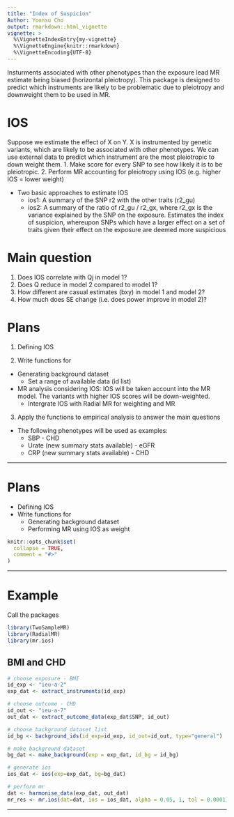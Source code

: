 ```yaml
---
title: "Index of Suspicion"
Author: Yoonsu Cho
output: rmarkdown::html_vignette
vignette: >
  %\VignetteIndexEntry{my-vignette}
  %\VignetteEngine{knitr::rmarkdown}
  %\VignetteEncoding{UTF-8}
---
```


Insturments associated with other phenotypes than the exposure lead MR estimate being biased (horizontal pleiotropy). This package is designed to predict which instruments are likely to be problematic due to pleiotropy and downweight them to be used in MR. 


# IOS
Suppose we estimate the effect of X on Y. X is instrumented by genetic variants, which are likely to be associated with other phenotypes. We can use external data to predict which instrument are the most pleiotropic to down weight them. 
 1. Make score for every SNP to see how likely it is to be pleiotropic.
 2. Perform MR accounting for pleiotropy using IOS (e.g. higher IOS = lower weight) 

* Two basic approaches to estimate IOS
	- ios1: A summary of the SNP r2 with the other traits (r2_gu)
	- ios2: A summary of the ratio of r2_gu / r2_gx, where r2_gx is the variance explained by the SNP on the exposure. Estimates the index of suspicion, whereupon SNPs which have a larger effect on a set of traits given their effect on the exposure are deemed more suspicious

# Main question
 1. Does IOS correlate with Qj in model 1?
 2. Does Q reduce in model 2 compared to model 1?
 3. How different are casual estimates (bxy) in model 1 and model 2?
 4. How much does SE change (i.e. does power improve in model 2)?


# Plans

1. Defining IOS

2. Write functions for 
  * Generating background dataset
	* Set a range of available data (id list)
  * MR analysis considering IOS: IOS will be taken account into the MR model. The variants with higher IOS scores will be down-weighted.
	* Intergrate IOS with Radial MR for weighting and MR

3. Apply the functions to empirical analysis to answer the main questions
  * The following phenotypes will be used as examples:
	* SBP - CHD
	* Urate (new summary stats available) - eGFR
	* CRP (new summary stats available) - CHD 




--------

# Plans

* Defining IOS
* Write functions for 
  * Generating background dataset
  * Performing MR using IOS as weight



```r
knitr::opts_chunk$set(
  collapse = TRUE,
  comment = "#>"
)
```

--------

# Example

Call the packages
```r
library(TwoSampleMR)
library(RadialMR)
library(mr.ios)
```

## BMI and CHD
```r
# choose exposure - BMI
id_exp <- "ieu-a-2"
exp_dat <- extract_instruments(id_exp)

# choose outcome - CHD
id_out <- "ieu-a-7"
out_dat <- extract_outcome_data(exp_dat$SNP, id_out)

# choose background dataset list
id_bg <- background_ids(id_exp=id_exp, id_out=id_out, type="general")

# make background dataset
bg_dat <- make_background(exp = exp_dat, id_bg = id_bg)

# generate ios
ios_dat <- ios(exp=exp_dat, bg=bg_dat)

# perform mr
dat <- harmonise_data(exp_dat, out_dat)
mr_res <- mr.ios(dat=dat, ios = ios_dat, alpha = 0.05, 1, tol = 0.0001) 
```
--------
